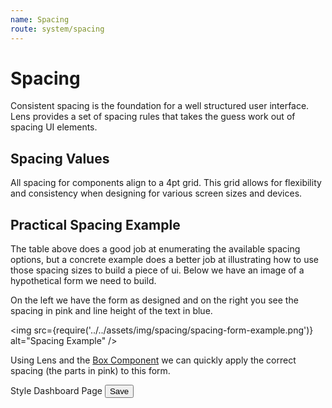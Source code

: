 ```yaml
---
name: Spacing
route: system/spacing
---
```



# Spacing

Consistent spacing is the foundation for a well structured user interface. Lens provides a set of spacing rules that takes the guess work out of spacing UI elements.

## Spacing Values

All spacing for components align to a 4pt grid. This grid allows for flexibility and consistency when designing for various screen sizes and devices.

<SpacingOptionsTable />

## Practical Spacing Example

The table above does a good job at enumerating the available spacing options, but a concrete example does a better job at illustrating how to use those spacing sizes to build a piece of ui. Below we have an image of a hypothetical form we need to build.

On the left we have the form as designed and on the right you see the spacing in pink and line height of the text in blue.

<img
  src={require('../../assets/img/spacing/spacing-form-example.png')}
  alt="Spacing Example"
/>

Using Lens and the [Box Component](/#!/Box) we can quickly apply the correct spacing (the parts in pink) to this form.

<Playground>
  <form>
    <Heading fontWeight="light">Style</Heading>
    <Box pt="medium" pb="large" style={{ borderBottom: 'solid 1px #DEE1E5' }}>
      <FieldText id="style-name" name="styleName" label="Name" />
    </Box>
    <Box py="large" style={{ borderBottom: 'solid 1px #DEE1E5' }}>
      <Heading fontWeight="light">Dashboard Page</Heading>
      <Box mt="medium" mb="small">
        <FieldText id="font-family" name="fontFamily" label="Font Family" />
      </Box>
      <Box mb="small">
        <FieldText id="text-color" name="textColor" label="Text Color" />
      </Box>
      <Box>
        <FieldText
          id="background-color"
          name="bgColor"
          label="Background Color"
        />
      </Box>
    </Box>
    <Box pt="large">
      <Button>Save</Button>
    </Box>
  </form>
</Playground>
